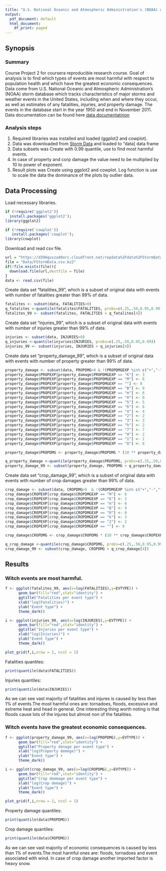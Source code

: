 ```yaml
---
title: "U.S. National Oceanic and Atmospheric Administration's (NOAA) data analize"
output:
  pdf_document: default
  html_document:
    df_print: paged
---
```

## Synopsis

### Summary

Course Project 2 for coursera reproducible research course. Goal of analysis is to find which types of events are most harmful with respect to population health and which have the greatest economic consequences.
Data come from  U.S. National Oceanic and Atmospheric Administration's (NOAA) storm database which tracks characteristics of major storms and weather events in the United States, including when and where they occur, as well as estimates of any fatalities, injuries, and property damage. The events in the database start in the year 1950 and end in November 2011. Data documentation can be found here [data documentatnion](https://d396qusza40orc.cloudfront.net/repdata%2Fpeer2_doc%2Fpd01016005curr.pdf) 


### Analysis steps
1. Required libraries was installed and loaded (ggplot2 and cowplot).
2. Data was downloaded from [Storm Data ](https://d396qusza40orc.cloudfront.net/repdata%2Fdata%2FStormData.csv.bz2) and loaded to "data] data frame
3. Data subsets was Create with 0.99 quantile, use to find most harmful events.
4. In case of property and corp damage the value need to be multiplied by 10 to power of exponent. 
5. Result plots was Create using ggplot2 and cowplot. Log function is use to scale the data the dominance of the plots by outlier data.

## Data Processing

Load necessary libraries.
```r
if (!require('ggplot2')) 
  install.packages('ggplot2'); 
library(ggplot2)

if (!require('cowplot')) 
   install.packages('cowplot'); 
library(cowplot)

```
Download and read csv file.
```r
url = "https://d396qusza40orc.cloudfront.net/repdata%2Fdata%2FStormData.csv.bz2"
file = "Data/FStormData.csv.bz2"
if(!file.exists(file)){
  download.file(url,destfile = file)
}
data <- read.csv(file)
```
Create data set "fatalities_99", which is a subset of original data with events with number of fatalities greater than 99% of data.
```r
fatalites <- subset(data, FATALITIES>0)
q_fatalites <-quantile(fatalites$FATALITIES, probs=c(.25,.50,0.95,0.99))
fatalites_99 <- subset(fatalites, FATALITIES > q_fatalites[4])
```
Create data set "injuries_99", which is a subset of original data with events with number of injuries greater than 99% of data.
```r
injuries <- subset(data, INJURIES>0)
q_injuries <-quantile(injuries$INJURIES, probs=c(.25,.50,0.95,0.99))
injuries_99 <- subset(injuries, INJURIES > q_injuries[4])
```
Create data set "property_damage_99", which is a subset of original data with events with number of property greater than 99% of data.
```r
property_damage <- subset(data, PROPDMG>0 & !(PROPDMGEXP %in% c("+","-","?")))
property_damage$PROPEXP[property_damage$PROPDMGEXP == "K"] <- 3
property_damage$PROPEXP[property_damage$PROPDMGEXP == "M"] <- 6
property_damage$PROPEXP[property_damage$PROPDMGEXP == ""] <- 0
property_damage$PROPEXP[property_damage$PROPDMGEXP == "B"] <- 9
property_damage$PROPEXP[property_damage$PROPDMGEXP == "m"] <- 6
property_damage$PROPEXP[property_damage$PROPDMGEXP == "0"] <- 0
property_damage$PROPEXP[property_damage$PROPDMGEXP == "5"] <- 5
property_damage$PROPEXP[property_damage$PROPDMGEXP == "6"] <- 6
property_damage$PROPEXP[property_damage$PROPDMGEXP == "4"] <- 4
property_damage$PROPEXP[property_damage$PROPDMGEXP == "2"] <- 2
property_damage$PROPEXP[property_damage$PROPDMGEXP == "3"] <- 3
property_damage$PROPEXP[property_damage$PROPDMGEXP == "h"] <- 2
property_damage$PROPEXP[property_damage$PROPDMGEXP == "7"] <- 7
property_damage$PROPEXP[property_damage$PROPDMGEXP == "H"] <- 2
property_damage$PROPEXP[property_damage$PROPDMGEXP == "1"] <- 1
property_damage$PROPEXP[property_damage$PROPDMGEXP == "8"] <- 8

property_damage$PROPDMG <- property_damage$PROPDMG * (10 ** property_damage$PROPEXP)

q_property_damage <-quantile(property_damage$PROPDMG, probs=c(.25,.50,0.95,0.9998))
property_damage_99 <- subset(property_damage, PROPDMG > q_property_damage[4])
```
Create data set "crop_damage_99", which is a subset of original data with events with number of crop damages greater than 99% of data.
```r
crop_damage <- subset(data, CROPDMG>0  & !(CROPDMGEXP %in% c("+","-","?")))
crop_damage$CROPEXP[crop_damage$CROPDMGEXP == "M"] <- 6
crop_damage$CROPEXP[crop_damage$CROPDMGEXP == "K"] <- 3
crop_damage$CROPEXP[crop_damage$CROPDMGEXP == "m"] <- 6
crop_damage$CROPEXP[crop_damage$CROPDMGEXP == "B"] <- 9
crop_damage$CROPEXP[crop_damage$CROPDMGEXP == "0"] <- 0
crop_damage$CROPEXP[crop_damage$CROPDMGEXP == "k"] <- 3
crop_damage$CROPEXP[crop_damage$CROPDMGEXP == "2"] <- 2
crop_damage$CROPEXP[crop_damage$CROPDMGEXP == ""] <- 0

crop_damage$CROPDMG <- crop_damage$CROPDMG * (10 ** crop_damage$CROPEXP)

q_crop_damage <-quantile(crop_damage$CROPDMG, probs=c(.25,.50,0.95,0.998))
crop_damage_99 <- subset(crop_damage, CROPDMG > q_crop_damage[4])
```

## Results

### Witch events are most harmful.

```r

f <- ggplot(fatalites_99, aes(x=log(FATALITIES),y=EVTYPE)) + 
      geom_bar(fill="red",stat="identity") + 
      ggtitle("Fatalities per event type") + 
      xlab("log(Fatalities)") +
      ylab("Event type") +
      theme_dark()

i <- ggplot(injuries_99, aes(x=log(INJURIES),y=EVTYPE)) + 
      geom_bar(fill="red",stat="identity") + 
      ggtitle("Injuries per event type") + 
      xlab("log(Injuries)") +
      ylab("Event type") +
      theme_dark()

plot_grid(f,i,nrow = 2, ncol = 1)
```

Fatalities quantiles:
```r
print(quantile(data$FATALITIES))
```
Injuries quantiles:
```r
print(quantile(data$INJURIES))
```
As we can see vast majority of fatalities and injures is caused by less than 1% of events.The most harmful ones are: tornadoes, floods, excessive and extreme heat and head in general. One interesting thing worth noting is that floods cause lots of the injures but almost non of the fatalities.  

### Witch events have the greatest economic consequences.
```r

f <- ggplot(property_damage_99, aes(x=log(PROPDMG),y=EVTYPE)) + 
      geom_bar(fill="red",stat="identity") + 
      ggtitle("Property denage per event type") + 
      xlab("log(Property demege)") +
      ylab("Event type") +
      theme_dark()

i <- ggplot(crop_damage_99, aes(x=log(CROPDMG),y=EVTYPE)) + 
      geom_bar(fill="red",stat="identity") + 
      ggtitle("Crop demmage per event type") + 
      xlab("log(Crop demage)") +
      ylab("Event type") +
      theme_dark()

plot_grid(f,i,nrow = 2, ncol = 1)
```

Property damage quantiles:
```r
print(quantile(data$PROPDMG))
```
Crop damage quantiles:
```r
print(quantile(data$CROPDMG))
```

As we can see vast majority of economic consequences is caused by less than 1% of events.The most harmful ones are: floods, tornadoes and event associated with wind. In case of crop damage another imported factor is heavy snow. 